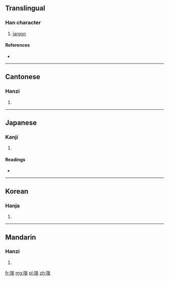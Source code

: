 ==Translingual==

===Han character===
{{Han char|rn=30|rad=口|as=07|sn=10|four=6301<sub>2</sub>|canj=口戈山竹 (RIUH)}}

# [[jargon]]

====References====
* {{Han ref|kx=0190.070|dkj=03640|dj=0409.240|hdz=10627.120|uh=54E4|ud=21732|bh=D0F6|bd=53494}}

----

==Cantonese==

===Hanzi===
{{yue-hanzi|jyut=|y=mong4}}

# {{defn|Cantonese|sort=口07}}

----

==Japanese==

===Kanji===
{{ja-kanji|grade=|rs=口07}}

# {{defn|Japanese|sort=口07}}

====Readings====
* {{ja-readings|on=[[ぼう]] (bō), [[もう]] (mō)|kun=}}

----

==Korean==

===Hanja===
{{ko-hanja|hangeul=방|rv=bang|mr=pang}}

# {{defn|Korean|sort=口07}}

----

==Mandarin==

===Hanzi===
{{cmn-hanzi|pin=[[máng]] ([[mang2]])|wg=mang<sup>2</sup>}}

# {{defn|Mandarin|sort=口07}}

[[fr:哤]]
[[mg:哤]]
[[pl:哤]]
[[zh:哤]]